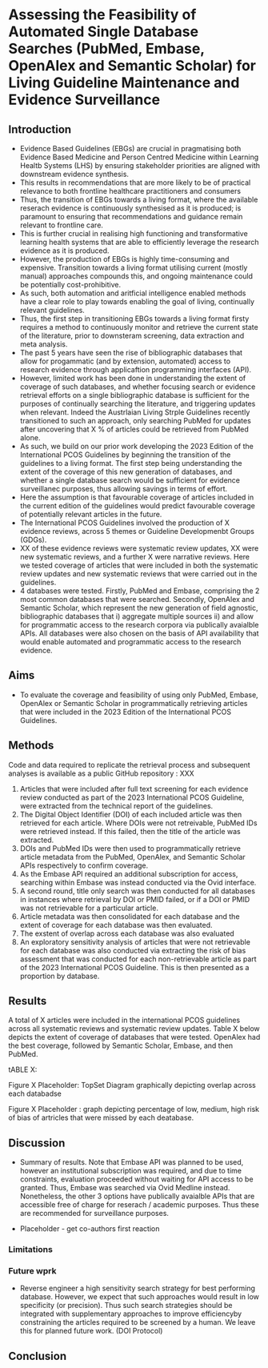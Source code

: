 # Assessing the Feasibility of Automated Single Database Searches (PubMed, Embase, OpenAlex and Semantic Scholar) for Living Guideline Maintenance and Evidence Surveillance 


## Introduction 

* Evidence Based Guidelines (EBGs) are crucial in pragmatising both Evidence Based Medicine and Person Centred Medicine within Learning Healtb Systems (LHS) by ensuring stakeholder priorities are aligned with downstream evidence synthesis. 
* This results in recommendations that are more likely to be of practical relevance to both frontline healthcare practitioners and consumers 
* Thus, the transition of EBGs towards a living format, where the available reserach evidence is continuously synthesised as it is produced;  is paramount to ensuring that recommendations and guidance remain relevant to frontline care. 
* This is further crucial in realising high functioning and transformative learning health systems that are able to efficiently leverage the research evidence as it is produced. 
* However, the production of EBGs is highly time-consuming and expensive. Transition towards a living format utilising current (mostly manual) approaches compounds this, and ongoing maintenance could be potentially cost-prohibitive.
* As such,  both automation and aritficial intelligence enabled methods have a clear role to play towards enabling the goal of living, continually relevant guidelines. 
* Thus, the first step in transitioning EBGs towards a living format firsty requires a method to continuously monitor and retrieve the current state of the literature, prior to downsteram screening, data extraction and meta analysis.
* The past 5 years have seen the rise of bibliographic databases that allow for progammatic (and by extension, automated) access to research evidence through applicaftion programming interfaces (API). 
* However, limited work has been done in understanding the extent of coverage of such databases, and whether focusing search or evidence retrieval efforts on a single bibliographic database is sufficient for the purposes of continually searching the literature, and triggering updates when relevant. Indeed the Austrlaian Living Strple Guidelines recently transitioned to such an approach, only searching PubMed for updates after uncovering that X % of articles could be retrieved from PubMed alone. 
* As such, we build on our prior work developing the 2023 Edition of the International PCOS Guidelines by beginning the transition of the guidelines to a living format. The first step being understanding the extent of the coverage of this new generation of databases, and whether a single database search would be sufficient for evidence surveillanec purposes, thus allowing savings in terms of effort. 
* Here the assumption is that favourable coverage of articles included in the current edition of the guidelines would predict favourable coverage of potentially relevant articles in the future. 
* The International PCOS Guidelines involved the production of X evidence reviews, across 5 themes or Guideline Developmenbt Groups (GDGs). 
* XX of these evidence reviews were systematic review updates, XX were new systematic reviews, and a further X were narrative reviews. Here we tested coverage of articles that were included in both the systematic review updates and new systematic reviews that were carried out in the guidelines. 
* 4 databases were tested. Firstly, PubMed and Embase, comprising the 2 most common databases that were searched. Secondly, OpenAlex and Semantic Scholar, which represent the new generation of field agnostic, bibliographic databases that i) aggregate multiple sources ii) and allow for programmatic access to the research corpora via publically avaialble APIs. All databases were also chosen on the basis of API availability that would enable automated and programmatic access to the research evidence.


## Aims 

* To evaluate the coverage and feasibility of using only PubMed, Embase, OpenAlex or Semantic Scholar in programmatically retrieving articles that were included in the 2023 Edition of the International PCOS Guidelines. 

## Methods 

Code and data required to replicate the retrieval process and subsequent analyses is available as a public GitHub repository : XXX

1. Articles that were included after full text screening for each evidence review conducted as part of the 2023 International PCOS Guideline, were extracted from the technical report of the guidelines. 
2. The Digital Object Identifier (DOI) of each included article was then retrieved for each article. Where DOIs were not retreivable, PubMed IDs were retrieved instead. If this failed, then the title of the article was extracted.
3. DOIs and PubMed IDs were then used to programmatically retrieve article metadata from the PubMed, OpenAlex, and Semantic Scholar APIs respectively to confirm coverage.  
4. As the Embase API required an additional subscription for access, searching within Embase was instead conducted via the Ovid interface.
5. A second round, title only search was then conducted for all databases in instances where retrieval by DOI or PMID failed, or if a DOI or PMID was not retrievable for a particular article. 
6. Article metadata was then consolidated for each database and the extent of coverage for each database was then evaluated. 
7. The exstent of overlap across each database was also evaluated 
8. An exploratory sensitivity analysis of articles that were not retrievable for each database was also conducted via extracting the risk of bias assessment that was conducted for each non-retrievable article as part of the 2023 International PCOS Guideline. This is then presented as a proportion by database. 


## Results 

A total of X articles were included in the international PCOS guidelines across all systematic reviews and systematic review updates. Table X below depicts the extent of coverage of databases that were tested. OpenAlex had the best coverage, followed by Semantic Scholar, Embase, and then PubMed. 

tABLE X: 

Figure X Placeholder: TopSet Diagram graphically depicting overlap across each databadse 

Figure X Placeholder  : graph depicting percentage of low, medium, high risk of bias of artricles that were missed by each deatabase. 


## Discussion 

* Summary of results. Note that Embase API was planned to be used, however an institutional subscription was required, and due to time constraints, evaluation proceeded without waiting for API access to be granted. Thus, Embase was searched via Ovid Medline instead. Nonetheless, the other 3 options have publically avaialble APIs that are accessible free of charge for reserach / academic purposes. Thus these are recommended for surveillance purposes. 

* Placeholder - get co-authors first reaction 

### Limitations 


### Future wprk 

* Reverse engineer a high sensitivity search strategy for best performing database. However, we expect that such approaches would result in low specificity (or precision). Thus such search strategies should be integrated with supplementary approaches to improve efficiencyby constraining the articles required to be screened by a human. We leave this for planned future work. (DOI Protocol)

## Conclusion 